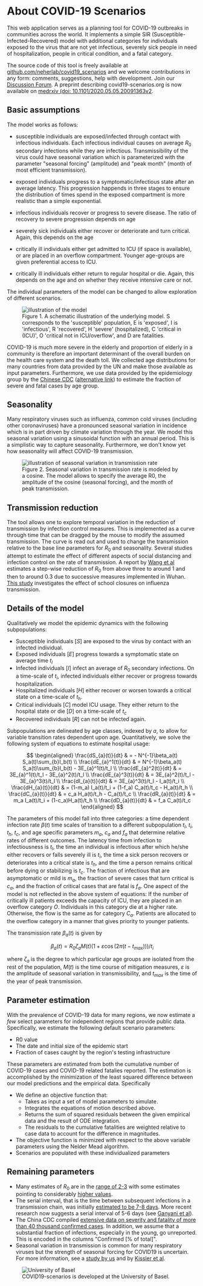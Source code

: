 



<Container>
<Row>
<Col>

<h1>About COVID-19 Scenarios</h1>

This web application serves as a planning tool for COVID-19 outbreaks in communities across the world.
It implements a simple SIR (Susceptible-Infected-Recovered) model with additional categories for individuals exposed to the virus that are not yet infectious,
severely sick people in need of hospitalization, people in critical condition, and a fatal category.

The source code of this tool is freely available at [github.com/neherlab/covid19_scenarios](https://github.com/neherlab/covid19_scenarios) and we welcome contributions in any form: comments, suggestions, help with development. Join our [Discussion Forum](https://github.com/neherlab/covid19_scenarios/discussions).
A preprint describing covid19-scenarios.org is now available on [medrxiv (doi: 10.1101/2020.05.05.20091363v2](https://www.medrxiv.org/content/10.1101/2020.05.05.20091363v2).

## Basic assumptions

The model works as follows:

 - susceptible individuals are exposed/infected through contact with infectious individuals. Each infectious individual causes on average $R_0$ secondary infections while they are infectious.
Transmissibility of the virus could have seasonal variation which is parameterized with the parameter
"seasonal forcing" (amplitude) and "peak month" (month of most efficient transmission).

 - exposed individuals progress to a symptomatic/infectious state after an average latency. This progression happends in three stages to ensure the distribution of times spend in the exposed compartment is more realistic than a simple exponential.

 - infectious individuals recover or progress to severe disease. The ratio of recovery to severe progression depends on age

 - severely sick individuals either recover or deteriorate and turn critical. Again, this depends on the age

 - critically ill individuals either get admitted to ICU (if space is available), or are placed in an overflow compartment. Younger age-groups are given preferential access to ICU.

 - critically ill individuals either return to regular hospital or die. Again, this depends on the age and on whether they receive intensive care or not.


The individual parameters of the model can be changed to allow exploration of different scenarios.

<figure className="figure w-100 text-center">
  <img src={model} className="w-75 figure-img" alt="illustration of the model" />
  <figcaption className="figure-caption text-center">
    Figure 1. A schematic illustration of the underlying model. S corresponds to the 'susceptible' population,
    E is 'exposed', I is 'infectious', R 'recovered', H 'severe' (hospitalized), C 'critical in (ICU)', O 'critical not in ICU/overflow', and D are
    fatalities.
  </figcaption>
</figure>

COVID-19 is much more severe in the elderly and proportion of elderly in a community is therefore an important determinant of the overall burden on the health care system and the death toll. We collected age distributions for many countries from data provided by the UN and make those available as input parameters. Furthermore, we use data provided by the epidemiology group by the [Chinese CDC](http://weekly.chinacdc.cn/en/article/id/e53946e2-c6c4-41e9-9a9b-fea8db1a8f51) ([alternative link](https://web.archive.org/web/20200320025420/weekly.chinacdc.cn/en/article/id/e53946e2-c6c4-41e9-9a9b-fea8db1a8f51)) to estimate the fraction of severe and fatal cases by age group.

## Seasonality

Many respiratory viruses such as influenza, common cold viruses (including other coronaviruses) have a pronounced seasonal variation in incidence which is in part driven by climate variation through the year. We model this seasonal variation using a sinusoidal function with an annual period. This is a simplistic way to capture seasonality. Furthermore, we don't know yet how seasonality will affect COVID-19 transmission.

<figure className="figure w-100 text-center">
  <img
    src={seasonalIllustration}
    className="w-75 figure-img img-fluid"
    alt="illustration of seasonal variation in transmission rate"
  />
  <figcaption className="figure-caption text-center">
    Figure 2. Seasonal variation in transmission rate is modeled by a cosine. The model allows to specify the
    average R0, the amplitude of the cosine (seasonal forcing), and the month of peak transmission.
  </figcaption>
</figure>


## Transmission reduction

The tool allows one to explore temporal variation in the reduction of transmission by infection control measures.
This is implemented as a curve through time that can be dragged by the mouse to modify the assumed transmission. The curve is read out and used to change the transmission relative to the base line parameters for $R_0$ and seasonality.
Several studies attempt to estimate the effect of different aspects of social distancing and infection control on the rate of transmission.
A report by [Wang et al](https://www.medrxiv.org/content/10.1101/2020.03.03.20030593v1) estimates a step-wise reduction of $R_0$ from above three to around 1 and then to around 0.3 due to successive measures implemented in Wuhan.
[This study](https://www.pnas.org/content/116/27/13174) investigates the effect of school closures on influenza transmission.

## Details of the model
Qualitatively we model the epidemic dynamics with the following subpopulations:

  * Susceptible individuals [$S$] are exposed to the virus by contact with an infected individual.
  * Exposed individuals [$E$] progress towards a symptomatic state on average time $t_l$
  * Infected individuals [$I$] infect an average of $R_0$ secondary infections. On a time-scale of $t_i$, infected individuals either recover or progress towards hospitalization.
  * Hospitalized individuals [$H$] either recover or worsen towards a critical state on a time-scale of $t_h$.
  * Critical individuals [$C$] model ICU usage. They either return to the hospital state or die [$D$] on a time-scale of $t_c$
  * Recovered individuals [$R$] can not be infected again.

Subpopulations are delineated by age classes, indexed by $a$, to allow for variable transition rates dependent upon age.
Quantitatively, we solve the following system of equations to estimate hospital usage:

<div>

$$
\begin{aligned}
\frac{dS_{a}(t)}{dt} & = - N^{-1}\beta_a(t) S_a(t)\sum_{b}I_b(t) \\
\frac{dE_{a}^1(t)}{dt} & = N^{-1}\beta_a(t) S_a(t)\sum_{b}I_b(t) - 3E_{a}^1(t)/t_l \\
\frac{dE_{a}^2(t)}{dt} & =  3E_{a}^1(t)/t_l - 3E_{a}^2(t)/t_l \\
\frac{dE_{a}^3(t)}{dt} & =  3E_{a}^2(t)/t_l - 3E_{a}^3(t)/t_l \\
\frac{dI_{a}(t)}{dt} & = 3E_{a}^3(t)/t_l - I_a(t)/t_i \\
\frac{dH_{a}(t)}{dt} & = (1-m_a) I_a(t)/t_i + (1-f_a) C_a(t)/t_c - H_a(t)/t_h \\
\frac{dC_{a}(t)}{dt} & = c_a H_a(t)/t_h - C_a(t)/t_c \\
\frac{dR_{a}(t)}{dt} & = m_a I_a(t)/t_i + (1-c_a)H_a(t)/t_h \\
\frac{dD_{a}(t)}{dt} & = f_a C_a(t)/t_c
\end{aligned}
$$

</div>

The parameters of this model fall into three categories: a time dependent infection rate $\beta(t)$ time scales of transition to a different subpopulation $t_l$, $t_i$, $t_h$, $t_c$, and age specific parameters $m_a$, $c_a$ and $f_a$ that determine relative rates of different outcomes.
The latency time from infection to infectiousness is $t_l$, the time an individual is infectious after which he/she either recovers or falls severely ill is $t_i$, the time a sick person recovers or deteriorates into a critical state is $t_h$, and the time a person remains critical before dying or stabilizing is $t_c$.
The fraction of infectious that are asymptomatic or mild is $m_a$, the fraction of severe cases that turn critical is $c_a$, and the fraction of critical cases that are fatal is $f_a$.
One aspect of the model is not reflected in the above system of equations: If the number of critically ill patients exceeds the capacity of ICU, they are placed in an overflow category $O$.
Individuals in this category die at a higher rate.
Otherwise, the flow is the same as for category $C_a$.
Patients are allocated to the overflow category in a manner that gives priority to younger patients.


The transmission rate $\beta_a(t)$ is given by

<div>

$$
  \beta_a(t) = R_0 \zeta_a M(t) (1+\varepsilon \cos(2\pi (t-t_{max})))/t_i
$$

</div>

where $\zeta_a$ is the degree to which particular age groups are isolated from the rest of the population, $M(t)$ is the time course of mitigation measures, $\varepsilon$ is the amplitude of seasonal variation in transmissibility, and $t_{max}$ is the time of the year of peak transmission.

## Parameter estimation

With the prevalence of COVID-19 data for many regions, we now estimate a *few* select parameters for independent regions that provide public data.
Specifically, we estimate the following default scenario parameters:
  * R0 value
  * The date and initial size of the epidemic start
  * Fraction of cases caught by the region's testing infrastructure

These parameters are estimated from both the cumulative number of COVID-19 cases and COVID-19 related fatalies reported.
The estimation is accomplished by the minimization of the least squared difference between our model predictions and the empirical data.
Specifically
  * We define an objective function that:
    - Takes as input a set of model parameters to simulate.
    - Integrates the equations of motion described above.
    - Returns the sum of squared residuals between the given empirical data and the result of ODE integration.
    - The residuals to the cumulative fatalities are weighted relative to case data to account for the difference in magnitudes.
  * The objective function is minimized with respect to the above variable parameters using the Nelder Mead algorithm.
  * Scenarios are populated with these individualized parameters

## Remaining parameters

 * Many estimates of $R_0$ are in the [range of 2-3](https://www.ncbi.nlm.nih.gov/pmc/articles/PMC7001239/) with some estimates pointing to considerably [higher values](https://www.medrxiv.org/content/10.1101/2020.02.10.20021675v1).
 * The serial interval, that is the time between subsequent infections in a transmission chain, was initially [estimated to be 7-8 days](https://www.nejm.org/doi/full/10.1056/NEJMoa2001316).
   More recent research now suggests a serial interval of 5-6 days (see [Ganyani et al](https://www.medrxiv.org/content/10.1101/2020.03.05.20031815v1)).
 * The China CDC compiled [extensive data on severity and fatality of more than 40 thousand confirmed cases](http://weekly.chinacdc.cn/en/article/id/e53946e2-c6c4-41e9-9a9b-fea8db1a8f51).
 In addition, we assume that a substantial fraction of infections, especially in the young, go unreported. This is encoded in the columns "Confirmed [% of total]".
 * Seasonal variation in transmission is common for many respiratory viruses but the strength of seasonal forcing for COVID19 is uncertain. For more information, see a [study by us](https://smw.ch/article/doi/smw.2020.20224) and by [Kissler et al](https://www.medrxiv.org/content/10.1101/2020.03.04.20031112v1).

<figure className="figure w-100 text-center">
  <img src={unibas_logo} className="w-40 figure-img" alt="University of Basel" />
  <figcaption className="figure-caption text-center">
  COVID19-scenarios is developed at the University of Basel.
  </figcaption>
</figure>
</Col>
</Row>
</Container>
